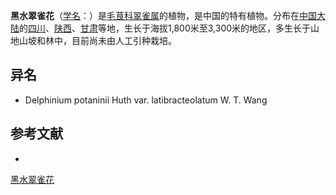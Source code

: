 {{Speciesbox
| name = 黑水翠雀花
| status = 
| status_system = 
| image =
| genus = Delphinium
| species = potaninii
| authority = Huth in Bull.
}}

'''黑水翠雀花'''（[[学名|学名]]：{{lang|la|''Delphinium potaninii''}}）是[[毛茛科|毛茛科]][[翠雀属|翠雀属]]的植物，是中国的特有植物。分布在[[中国大陆|中国大陆]]的[[四川|四川]]、[[陕西|陕西]]、[[甘肃|甘肃]]等地，生长于海拔1,800米至3,300米的地区，多生长于山地山坡和林中，目前尚未由人工引种栽培。

== 异名 ==
* Delphinium potaninii Huth var. latibracteolatum W. T. Wang

== 参考文献 ==
<div class="references-small">
* {{cite web| url =http://www.bioinfo.cn/db05/KmzwSpecies.php?action=view&id=18466| title =黑水翠雀花| work =《中国高等植物数据库全库》| publisher =中国科学院微生物研究所| author =昆明植物研究所| accessdate =2009-02-25| deadurl =yes| archiveurl =https://web.archive.org/web/20160305080144/http://www.bioinfo.cn/db05/KmzwSpecies.php?action=view&id=18466| archivedate =2016-03-05| df =}}
</div>
{{Taxonbar|from=Q11179225}}

[[Category:翠雀属|黑水翠雀花]]


{{植物小作品}}